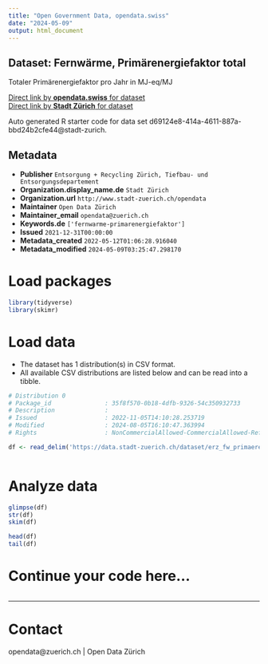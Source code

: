 ```yaml
---
title: "Open Government Data, opendata.swiss"
date: "2024-05-09"
output: html_document
---
```


## Dataset: Fernwärme, Primärenergiefaktor total


Totaler Primärenergiefaktor pro Jahr in MJ-eq/MJ


[Direct link by **opendata.swiss** for dataset](https://opendata.swiss/de/dataset/fernwarme-primarenergiefaktor-total)<br>
[Direct link by **Stadt Zürich** for dataset](https://data.stadt-zuerich.ch/dataset/erz_fw_primaerenergiefaktor)

Auto generated R starter code for data set d69124e8-414a-4611-887a-bbd24b2cfe44@stadt-zurich.

## Metadata

- **Publisher** `Entsorgung + Recycling Zürich, Tiefbau- und Entsorgungsdepartement`
- **Organization.display_name.de** `Stadt Zürich`
- **Organization.url** `http://www.stadt-zuerich.ch/opendata`
- **Maintainer** `Open Data Zürich`
- **Maintainer_email** `opendata@zuerich.ch`
- **Keywords.de** `['fernwarme-primarenergiefaktor']`
- **Issued** `2021-12-31T00:00:00`
- **Metadata_created** `2022-05-12T01:06:28.916040`
- **Metadata_modified** `2024-05-09T03:25:47.298170`


# Load packages

```r

library(tidyverse)
library(skimr)

```

# Load data

-   The dataset has 1 distribution(s) in CSV format.
-   All available CSV distributions are listed below and can be read into a tibble.

```r

# Distribution 0
# Package_id               : 35f8f570-0b18-4dfb-9326-54c350932733
# Description              : 
# Issued                   : 2022-11-05T14:10:28.253719
# Modified                 : 2024-08-05T16:10:47.363994
# Rights                   : NonCommercialAllowed-CommercialAllowed-ReferenceNotRequired

df <- read_delim('https://data.stadt-zuerich.ch/dataset/erz_fw_primaerenergiefaktor/download/fw_primaerenergiefaktor.csv')



```

# Analyze data

```r

glimpse(df)
str(df)
skim(df)

head(df)
tail(df)

```

# Continue your code here...

```r

```

------------------------------------------------------------------------

# Contact

opendata@zuerich.ch | Open Data Zürich
